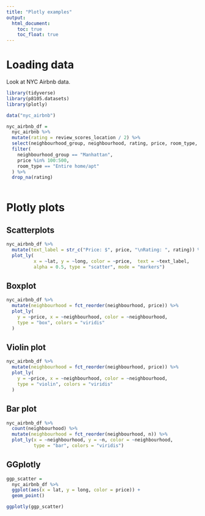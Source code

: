 ```yaml
---
title: "Plotly examples"
output: 
  html_document:
    toc: true
    toc_float: true
---
```


# Loading data

Look at NYC Airbnb data.

```r
library(tidyverse)
library(p8105.datasets)
library(plotly)
```

```r
data("nyc_airbnb")

nyc_airbnb_df = 
  nyc_airbnb %>% 
  mutate(rating = review_scores_location / 2) %>% 
  select(neighbourhood_group, neighbourhood, rating, price, room_type, lat, long) %>% 
  filter(
    neighbourhood_group == "Manhattan",
    price %in% 100:500,
    room_type == "Entire home/apt"
  ) %>% 
  drop_na(rating)
  
```

# Plotly plots

## Scatterplots

```r
nyc_airbnb_df %>%
  mutate(text_label = str_c("Price: $", price, "\nRating: ", rating)) %>% 
  plot_ly(
          x = ~lat, y = ~long, color = ~price,  text = ~text_label, 
          alpha = 0.5, type = "scatter", mode = "markers")
```

## Boxplot

```r
nyc_airbnb_df %>%
  mutate(neighbourhood = fct_reorder(neighbourhood, price)) %>% 
  plot_ly(
    y = ~price, x = ~neighbourhood, color = ~neighbourhood,
    type = "box", colors = "viridis"
  )
```

## Violin plot

```r
nyc_airbnb_df %>%
  mutate(neighbourhood = fct_reorder(neighbourhood, price)) %>% 
  plot_ly(
    y = ~price, x = ~neighbourhood, color = ~neighbourhood,
    type = "violin", colors = "viridis"
  )
```

## Bar plot

```r
nyc_airbnb_df %>% 
  count(neighbourhood) %>%
  mutate(neighbourhood = fct_reorder(neighbourhood, n)) %>% 
  plot_ly(x = ~neighbourhood, y = ~n, color = ~neighbourhood,
          type = "bar", colors = "viridis")
```

## GGplotly

```r
ggp_scatter = 
  nyc_airbnb_df %>% 
  ggplot(aes(x = lat, y = long, color = price)) + 
  geom_point()

ggplotly(ggp_scatter)
```

